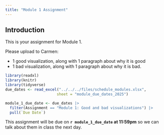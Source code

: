 ```yaml
---
title: "Module 1 Assignment"
---
```


## Introduction

This is your assignment for Module 1.

Please upload to Carmen:

-   1 good visualization, along with 1 paragraph about why it is good
-   1 bad visualization, along with 1 paragraph about why it is bad.

```r
library(readxl)
library(knitr)
library(tidyverse)
due_dates <- read_excel("../../../files/schedule_modules.xlsx",
                       sheet = "module_due_dates_2025")
```

```r
module_1_due_date <- due_dates |> 
  filter(Assignment == "Module 1: Good and bad visualizations") |> 
  pull(`Due Date`)
```

::: callout-important
This assignment will be due on **`r module_1_due_date` at 11:59pm** so we can talk about them in class the next day.
:::
